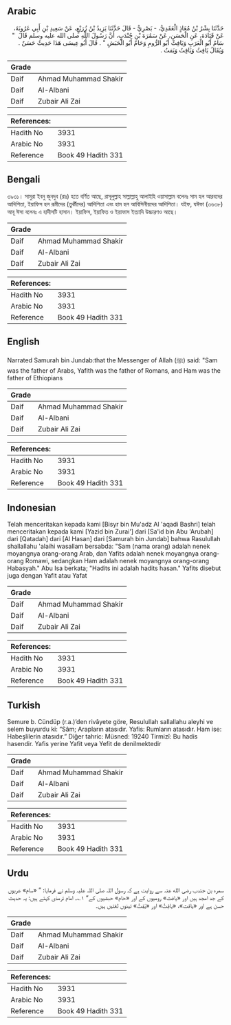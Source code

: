 ## Arabic


<div dir="rtl" lang="ar" style={{fontSize:'larger',backgroundColor:'#f8f9fa',padding:20}}>
حَدَّثَنَا بِشْرُ بْنُ مُعَاذٍ الْعَقَدِيُّ، - بَصْرِيٌّ - قَالَ حَدَّثَنَا يَزِيدُ بْنُ زُرَيْعٍ، عَنْ سَعِيدِ بْنِ أَبِي عَرُوبَةَ، عَنْ قَتَادَةَ، عَنِ الْحَسَنِ، عَنْ سَمُرَةَ بْنِ جُنْدَبٍ، أَنَّ رَسُولَ اللَّهِ صلى الله عليه وسلم قَالَ ‏ "‏ سَامٌ أَبُو الْعَرَبِ وَيَافِثُ أَبُو الرُّومِ وَحَامٌ أَبُو الْحَبَشِ ‏"‏ ‏.‏ قَالَ أَبُو عِيسَى هَذَا حَدِيثٌ حَسَنٌ ‏.‏ وَيُقَالُ يَافِثُ وَيَافِتُ وَيَفتُ ‏.‏
</div>
<div style={{backgroundColor:'#f8f9fa',padding:20, marginBottom: 10}}><table> <thead> <tr> <th>Grade</th> <th></th> </tr> </thead> <tbody> <tr><td>Daif</td><td>Ahmad Muhammad Shakir</td></tr><tr><td>Daif</td><td>Al-Albani</td></tr><tr><td>Daif</td><td>Zubair Ali Zai</td></tr></tbody></table><table> <thead> <tr> <th>References:</th> <th></th> </tr> </thead> <tbody><tr><td>Hadith No</td><td>3931</td></tr><tr><td>Arabic No</td><td>3931</td></tr><tr><td>Reference</td><td>Book 49 Hadith 331</td></tr></tbody></table></div>

## Bengali


<div dir="ltr" lang="bn" style={{fontSize:'larger',backgroundColor:'#f8f9fa',padding:20}}>
৩৯৩১। সামুরা ইবনু জুনদুব (রাঃ) হতে বর্ণিত আছে, রাসূলুল্লাহ সাল্লাল্লাহু আলাইহি ওয়াসাল্লাম বলেনঃ সাম হল আরবদের আদিপিতা, ইয়াফিস হল রূমীদের (তুর্কীদের) আদিপিতা এবং হাম হল আবিসিনীয়দের আদিপিতা। যইফ, যঈফা (৩৬৩৮) আবূ ঈসা বলেনঃ এ হাদীসটি হাসান। ইয়াফিস, ইয়াফিত ও ইয়াফাস ইত্যাদি উচ্চারণও আছে।
</div>
<div style={{backgroundColor:'#f8f9fa',padding:20, marginBottom: 10}}><table> <thead> <tr> <th>Grade</th> <th></th> </tr> </thead> <tbody> <tr><td>Daif</td><td>Ahmad Muhammad Shakir</td></tr><tr><td>Daif</td><td>Al-Albani</td></tr><tr><td>Daif</td><td>Zubair Ali Zai</td></tr></tbody></table><table> <thead> <tr> <th>References:</th> <th></th> </tr> </thead> <tbody><tr><td>Hadith No</td><td>3931</td></tr><tr><td>Arabic No</td><td>3931</td></tr><tr><td>Reference</td><td>Book 49 Hadith 331</td></tr></tbody></table></div>

## English


<div dir="ltr" lang="en" style={{fontSize:'larger',backgroundColor:'#f8f9fa',padding:20}}>
Narrated Samurah bin Jundab:that the Messenger of Allah (ﷺ) said: "Sam was the father of Arabs, Yafith was the father of Romans, and Ham was the father of Ethiopians
</div>
<div style={{backgroundColor:'#f8f9fa',padding:20, marginBottom: 10}}><table> <thead> <tr> <th>Grade</th> <th></th> </tr> </thead> <tbody> <tr><td>Daif</td><td>Ahmad Muhammad Shakir</td></tr><tr><td>Daif</td><td>Al-Albani</td></tr><tr><td>Daif</td><td>Zubair Ali Zai</td></tr></tbody></table><table> <thead> <tr> <th>References:</th> <th></th> </tr> </thead> <tbody><tr><td>Hadith No</td><td>3931</td></tr><tr><td>Arabic No</td><td>3931</td></tr><tr><td>Reference</td><td>Book 49 Hadith 331</td></tr></tbody></table></div>

## Indonesian


<div dir="ltr" lang="id" style={{fontSize:'larger',backgroundColor:'#f8f9fa',padding:20}}>
Telah menceritakan kepada kami [Bisyr bin Mu'adz Al 'aqadi Bashri] telah menceritakan kepada kami [Yazid bin Zurai'] dari [Sa'id bin Abu 'Arubah] dari [Qatadah] dari [Al Hasan] dari [Samurah bin Jundab] bahwa Rasulullah shallallahu 'alaihi wasallam bersabda: "Sam (nama orang) adalah nenek moyangnya orang-orang Arab, dan Yafits adalah nenek moyangnya orang-orang Romawi, sedangkan Ham adalah nenek moyangnya orang-orang Habasyah." Abu Isa berkata; "Hadits ini adalah hadits hasan." Yafits disebut juga dengan Yafit atau Yafat
</div>
<div style={{backgroundColor:'#f8f9fa',padding:20, marginBottom: 10}}><table> <thead> <tr> <th>Grade</th> <th></th> </tr> </thead> <tbody> <tr><td>Daif</td><td>Ahmad Muhammad Shakir</td></tr><tr><td>Daif</td><td>Al-Albani</td></tr><tr><td>Daif</td><td>Zubair Ali Zai</td></tr></tbody></table><table> <thead> <tr> <th>References:</th> <th></th> </tr> </thead> <tbody><tr><td>Hadith No</td><td>3931</td></tr><tr><td>Arabic No</td><td>3931</td></tr><tr><td>Reference</td><td>Book 49 Hadith 331</td></tr></tbody></table></div>

## Turkish


<div dir="ltr" lang="tr" style={{fontSize:'larger',backgroundColor:'#f8f9fa',padding:20}}>
Semure b. Cündüp (r.a.)’den rivâyete göre, Resulullah sallallahu aleyhi ve selem buyurdu ki: “Sâm; Arapların atasıdır. Yafis: Rumların atasıdır. Ham ise: Habeşlilerin atasıdır.” Diğer tahric: Müsned: 19240 Tirmizî: Bu hadis hasendir. Yafis yerine Yafit veya Yefit de denilmektedir
</div>
<div style={{backgroundColor:'#f8f9fa',padding:20, marginBottom: 10}}><table> <thead> <tr> <th>Grade</th> <th></th> </tr> </thead> <tbody> <tr><td>Daif</td><td>Ahmad Muhammad Shakir</td></tr><tr><td>Daif</td><td>Al-Albani</td></tr><tr><td>Daif</td><td>Zubair Ali Zai</td></tr></tbody></table><table> <thead> <tr> <th>References:</th> <th></th> </tr> </thead> <tbody><tr><td>Hadith No</td><td>3931</td></tr><tr><td>Arabic No</td><td>3931</td></tr><tr><td>Reference</td><td>Book 49 Hadith 331</td></tr></tbody></table></div>

## Urdu


<div dir="rtl" lang="ur" style={{fontSize:'larger',backgroundColor:'#f8f9fa',padding:20}}>
سمرہ بن جندب رضی الله عنہ سے روایت ہے کہ رسول اللہ صلی اللہ علیہ وسلم نے فرمایا: ” «سام» عربوں کے جد امجد ہیں اور «یافث» رومیوں کے اور «حام» حبشیوں کے“ ۱؎۔ امام ترمذی کہتے ہیں: یہ حدیث حسن ہے اور «یافث»،‏‏‏‏ «یافِتُ» اور «یَفِتُ» تینوں لغتیں ہیں۔
</div>
<div style={{backgroundColor:'#f8f9fa',padding:20, marginBottom: 10}}><table> <thead> <tr> <th>Grade</th> <th></th> </tr> </thead> <tbody> <tr><td>Daif</td><td>Ahmad Muhammad Shakir</td></tr><tr><td>Daif</td><td>Al-Albani</td></tr><tr><td>Daif</td><td>Zubair Ali Zai</td></tr></tbody></table><table> <thead> <tr> <th>References:</th> <th></th> </tr> </thead> <tbody><tr><td>Hadith No</td><td>3931</td></tr><tr><td>Arabic No</td><td>3931</td></tr><tr><td>Reference</td><td>Book 49 Hadith 331</td></tr></tbody></table></div>